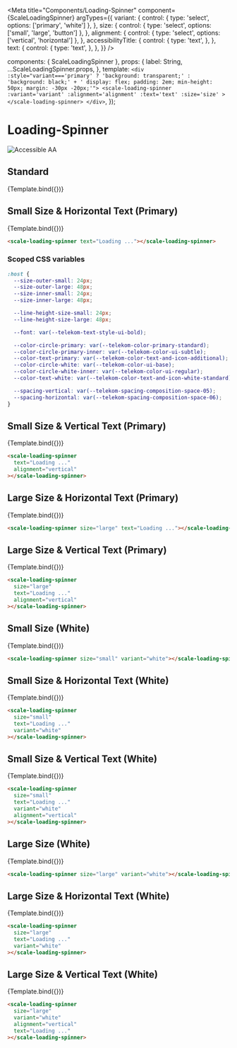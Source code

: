 
<Meta
  title="Components/Loading-Spinner"
  component={ScaleLoadingSpinner}
  argTypes={{
    variant: {
      control: { type: 'select', options: ['primary', 'white'] },
    },
    size: {
      control: { type: 'select', options: ['small', 'large', 'button'] },
    },
    alignment: {
      control: { type: 'select', options: ['vertical', 'horizontal'] },
    },
    accessibilityTitle: {
      control: {
        type: 'text',
      },
    },
    text: {
      control: {
        type: 'text',
      },
    },
  }}
/>

  components: { ScaleLoadingSpinner },
  props: {
    label: String,
    ...ScaleLoadingSpinner.props,
  },
  template: `
    <div :style="variant==='primary' ? 'background: transparent;' : 'background: black;' + ' display: flex; padding: 2em; min-height: 50px; margin: -30px -20px;'">
        <scale-loading-spinner
            :variant='variant'
            :alignment='alignment'
            :text='text'
            :size='size'
        >
        </scale-loading-spinner>
    </div>
    `,
});

<div
  style={{
    display: 'inline-flex',
    alignItems: 'center',
    justifyContent: 'space-between',
    width: '100%',
  }}
>
  <h1>Loading-Spinner</h1>
  <img src="assets/aa.png" alt="Accessible AA" />
</div>

## Standard

<Canvas withSource="none">
  <Story name="Standard" args={{}}>
    {Template.bind({})}
  </Story>
</Canvas>

<ArgsTable story="Standard" />

## Small Size & Horizontal Text (Primary)

<Canvas withSource="none">
  <Story
    name="Small Primary (horizontal)"
    args={{
      text: 'Loading ...',
    }}
  >
    {Template.bind({})}
  </Story>
</Canvas>

```html
<scale-loading-spinner text="Loading ..."></scale-loading-spinner>
```

### Scoped CSS variables

```css
:host {
  --size-outer-small: 24px;
  --size-outer-large: 48px;
  --size-inner-small: 24px;
  --size-inner-large: 48px;

  --line-height-size-small: 24px;
  --line-height-size-large: 48px;

  --font: var(--telekom-text-style-ui-bold);

  --color-circle-primary: var(--telekom-color-primary-standard);
  --color-circle-primary-inner: var(--telekom-color-ui-subtle);
  --color-text-primary: var(--telekom-color-text-and-icon-additional);
  --color-circle-white: var(--telekom-color-ui-base);
  --color-circle-white-inner: var(--telekom-color-ui-regular);
  --color-text-white: var(--telekom-color-text-and-icon-white-standard);

  --spacing-vertical: var(--telekom-spacing-composition-space-05);
  --spacing-horizontal: var(--telekom-spacing-composition-space-06);
}
```

## Small Size & Vertical Text (Primary)

<Canvas withSource="none">
  <Story
    name="Small Primary (vertical)"
    args={{
      text: 'Loading ...',
      alignment: 'vertical',
    }}
  >
    {Template.bind({})}
  </Story>
</Canvas>

```html
<scale-loading-spinner
  text="Loading ..."
  alignment="vertical"
></scale-loading-spinner>
```

## Large Size & Horizontal Text (Primary)

<Canvas withSource="none">
  <Story
    name="Large Primary (horizontal)"
    args={{
      size: 'large',
      text: 'Loading ...',
    }}
  >
    {Template.bind({})}
  </Story>
</Canvas>

```html
<scale-loading-spinner size="large" text="Loading ..."></scale-loading-spinner>
```

## Large Size & Vertical Text (Primary)

<Canvas withSource="none">
  <Story
    name="Large Primary (vertical)"
    args={{
      size: 'large',
      text: 'Loading ...',
      alignment: 'vertical',
    }}
  >
    {Template.bind({})}
  </Story>
</Canvas>

```html
<scale-loading-spinner
  size="large"
  text="Loading ..."
  alignment="vertical"
></scale-loading-spinner>
```

## Small Size (White)

<Canvas withSource="none">
  <Story
    name="Small White"
    args={{
      size: 'small',
      variant: 'white',
    }}
  >
    {Template.bind({})}
  </Story>
</Canvas>

```html
<scale-loading-spinner size="small" variant="white"></scale-loading-spinner>
```

## Small Size & Horizontal Text (White)

<Canvas withSource="none">
  <Story
    name="Small White (horizontal)"
    args={{
      size: 'small',
      text: 'Loading ...',
      variant: 'white',
    }}
  >
    {Template.bind({})}
  </Story>
</Canvas>

```html
<scale-loading-spinner
  size="small"
  text="Loading ..."
  variant="white"
></scale-loading-spinner>
```

## Small Size & Vertical Text (White)

<Canvas withSource="none">
  <Story
    name="Small White (vertical)"
    args={{
      size: 'small',
      text: 'Loading ...',
      variant: 'white',
      alignment: 'vertical',
    }}
  >
    {Template.bind({})}
  </Story>
</Canvas>

```html
<scale-loading-spinner
  size="small"
  text="Loading ..."
  variant="white"
  alignment="vertical"
></scale-loading-spinner>
```

## Large Size (White)

<Canvas withSource="none">
  <Story
    name="Large White"
    args={{
      size: 'large',
      variant: 'white',
    }}
  >
    {Template.bind({})}
  </Story>
</Canvas>

```html
<scale-loading-spinner size="large" variant="white"></scale-loading-spinner>
```

## Large Size & Horizontal Text (White)

<Canvas withSource="none">
  <Story
    name="Large White (horizontal)"
    args={{
      size: 'large',
      text: 'Loading ...',
      variant: 'white',
    }}
  >
    {Template.bind({})}
  </Story>
</Canvas>

```html
<scale-loading-spinner
  size="large"
  text="Loading ..."
  variant="white"
></scale-loading-spinner>
```

## Large Size & Vertical Text (White)

<Canvas withSource="none">
  <Story
    name="Large White (vertical)"
    args={{
      size: 'large',
      variant: 'white',
      alignment: 'vertical',
      text: 'Loading ...',
    }}
  >
    {Template.bind({})}
  </Story>
</Canvas>

```html
<scale-loading-spinner
  size="large"
  variant="white"
  alignment="vertical"
  text="Loading ..."
></scale-loading-spinner>
```
